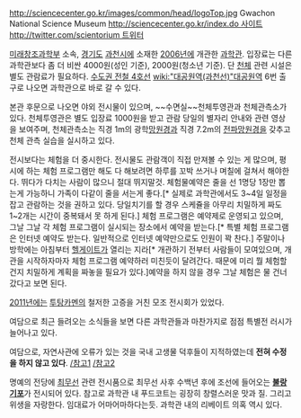 http://sciencecenter.go.kr/images/common/head/logoTop.jpg
Gwachon National Science Museum
[[http://sciencecenter.go.kr/index.do 사이트]] [[http://twitter.com/scientorium 트위터]]

[[미래창조과학부]] 소속, [[경기도]] [[과천시]]에 소재한 [[2006년]]에 개관한 [[과학관]]. 입장료는 다른 과학관보다 좀 더 비싼 4000원(성인 기준), 2000원(청소년 기준). 단 [[천체]] 관련 시설은 별도 관람료가 필요하다. [[수도권 전철 4호선]] [[wiki:"대공원역(과천선)"대공원역]] 6번 출구로 나오면 과학관으로 바로 갈 수 있다.

본관 후문으로 나오면 야외 전시물이 있으며, ~~수면실~~천체투영관과 천체관측소가 있다. 천체투영관은 별도 입장료 1000원을 받고 관람 당일의 별자리 안내와 관련 영상을 보여주며, 천체관측소는 직경 1m의 광학[[망원경]]과 직경 7.2m의 [[전파망원경]]을 갖추고 천체 관측 실습을 실시하고 있다.

전시보다는 체험을 더 중시한다. 전시물도 관람객이 직접 만져볼 수 있는 게 많으며, 평시에 하는 체험 프로그램만 해도 다 해보려면 하루를 꼬박 쓰거나 며칠에 걸쳐서 해야한다.
뛰다가 다치는 사람이 많으니 절대 뛰지말것. 체험물예약은 줄을 선 1명당 1장만 뽑는게 가능하니 가족이 다같이 줄을 서는게 좋다.[* 실제로 과학관에서도 3~4일 일정을 잡고 관람하는 것을 권하고 있다. 당일치기를 할 경우 스케쥴을 아무리 치밀하게 짜도 1~2개는 시간이 중복돼서 못 하게 된다.] 체험 프로그램은 예약제로 운영되고 있으며, 그날 그날 각 체험 프로그램이 실시되는 장소에서 예약을 받는다.[* 특별 체험 프로그램은 인터넷 예약도 받는다. 일반적으로 인터넷 예약만으로도 인원이 꽉 찬다.] 주말이나 방학에는 아침부터 [[헬게이트]]가 열리는 지라[* 개관하기 전부터 사람들이 모여있으며, 개관을 시작하자마자 체험 프로그램 예약하러 미친듯이 달려간다. 때문에 미리 뭘 체험할 건지 치밀하게 계획을 짜놓을 필요가 있다.]예약을 하지 않을 경우 그날 체험은 물 건너 갔다고 보면 된다.

[[2011년]]에는 [[투탕카멘]]의 철저한 고증을 거친 모조 전시회가 있었다.

여담으로 최근 들려오는 소식들을 보면 다른 과학관들과 마찬가지로 점점 특별전 러시가 늘어나고 있다.

여담으로, 자연사관에 오류가 있는 것을 국내 고생물 덕후들이 지적하였는데 '''전혀 수정을 하지 않고 있다'''.
[http://cafe.naver.com/pinnaver/1444 /참고1] [http://cafe.naver.com/pinnaver/3220 /참고2]

명예의 전당에 [[최무선]] 관련 전시품으로 최무선 사후 수백년 후에 조선에 들어오는 '''[[불랑기포]]'''가 전시되어 있다. 참고로 과학관 내 푸드코트는 굉장히 창렬스러운 맛과 질. 그리고 위생을 자랑한다. 임대료가 어마어마하다는듯. 과학관 내의 리베이트 의혹 역시 있다.
